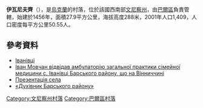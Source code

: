 {{coord|49|6|14|N|27|43|2|E|scale:30000|display=title}}

'''伊瓦尼夫齊'''（{{lang-uk|Іванівці}}），是[[烏克蘭|烏克蘭]]的村落，位於該國西南部[[文尼察州|文尼察州]]，由[[巴爾區|巴爾區]]負責管轄，始建於1456年，面積27.9平方公里，海拔高度288米，2001年人口1,409，人口密度每平方公里50.55人。

==參考資料==
* [http://w1.c1.rada.gov.ua/pls/z7503/A005?rdat1=31.03.2014&rf7571=1381 Іванівці] {{Wayback|url=http://w1.c1.rada.gov.ua/pls/z7503/A005?rdat1=31.03.2014&rf7571=1381 |date=20190222182306 }}
* [http://vinpr.org/news/2013/09/19 Іван Мовчан відвідав амбулаторію загальної практики сімейної медицини с. Іванівці Барського району, що на Вінниччині]{{dead link|date=2017年11月 |bot=InternetArchiveBot |fix-attempted=yes }}
* [https://web.archive.org/web/20160304141716/http://www.meriaonline.com.ua/zone-Vinnytsya/c.%20%D0%86%D0%B2%D0%B0%D0%BD%D1%96%D0%B2%D1%86%D1%96 Презентація села]
* [https://web.archive.org/web/20160415023220/http://www.bar-library.com/index.php?page=145&news=262 «Духівник Барського району»]

[[Category:文尼察州村落|Category:文尼察州村落]]
[[Category:巴爾區村落|Category:巴爾區村落]]


{{Vinnytsia-geo-stub}}